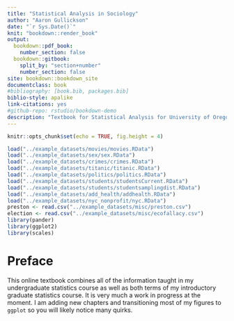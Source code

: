 ```yaml
--- 
title: "Statistical Analysis in Sociology"
author: "Aaron Gullickson"
date: "`r Sys.Date()`"
knit: "bookdown::render_book"
output: 
  bookdown::pdf_book:
    number_section: false
  bookdown::gitbook:
    split_by: "section+number"
    number_section: false
site: bookdown::bookdown_site
documentclass: book
#bibliography: [book.bib, packages.bib]
biblio-style: apalike
link-citations: yes
#github-repo: rstudio/bookdown-demo
description: "Textbook for Statistical Analysis for University of Oregon Sociology"
---
```


```r
knitr::opts_chunk$set(echo = TRUE, fig.height = 4)
```

```r
load("../example_datasets/movies/movies.RData")
load("../example_datasets/sex/sex.RData")
load("../example_datasets/crimes/crimes.RData")
load("../example_datasets/titanic/titanic.RData")
load("../example_datasets/politics/politics.RData")
load("../example_datasets/students/studentsCurrent.RData")
load("../example_datasets/students/studentsamplingdist.RData")
load("../example_datasets/add_health/addhealth.RData")
load("../example_datasets/nyc_nonprofit/nyc.RData")
preston <- read.csv("../example_datasets/misc/preston.csv")
election <- read.csv("../example_datasets/misc/ecofallacy.csv")
library(pander)
library(ggplot2)
library(scales)
```
 
# Preface {-}

This online textbook combines all of the information taught in my undergraduate statistics course as well as both terms of my introductory graduate statistics course. It is very much a work in progress at the moment. I am adding new chapters and transitioning most of my figures to `ggplot` so you will likely notice many quirks. 
